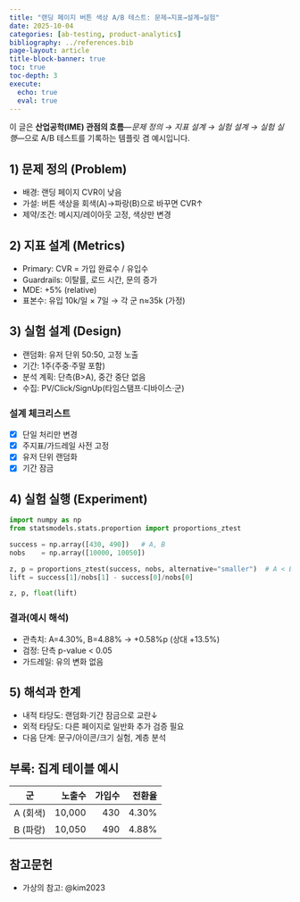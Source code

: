 ```yaml
---
title: "랜딩 페이지 버튼 색상 A/B 테스트: 문제→지표→설계→실험"
date: 2025-10-04
categories: [ab-testing, product-analytics]
bibliography: ../references.bib
page-layout: article
title-block-banner: true
toc: true
toc-depth: 3
execute:
  echo: true
  eval: true
---
```


이 글은 **산업공학(IME) 관점의 흐름**—_문제 정의 → 지표 설계 → 실험 설계 → 실험 실행_—으로 A/B 테스트를 기록하는 템플릿 겸 예시입니다.

## 1) 문제 정의 (Problem)
- 배경: 랜딩 페이지 CVR이 낮음
- 가설: 버튼 색상을 회색(A)→파랑(B)으로 바꾸면 CVR↑
- 제약/조건: 메시지/레이아웃 고정, 색상만 변경

## 2) 지표 설계 (Metrics)
- Primary: CVR = 가입 완료수 / 유입수
- Guardrails: 이탈률, 로드 시간, 문의 증가
- MDE: +5% (relative)
- 표본수: 유입 10k/일 × 7일 → 각 군 n≈35k (가정)

## 3) 실험 설계 (Design)
- 랜덤화: 유저 단위 50:50, 고정 노출
- 기간: 1주(주중·주말 포함)
- 분석 계획: 단측(B>A), 중간 중단 없음
- 수집: PV/Click/SignUp(타임스탬프·디바이스·군)

### 설계 체크리스트
- [x] 단일 처리만 변경
- [x] 주지표/가드레일 사전 고정
- [x] 유저 단위 랜덤화
- [x] 기간 잠금

## 4) 실험 실행 (Experiment)
```python
import numpy as np
from statsmodels.stats.proportion import proportions_ztest

success = np.array([430, 490])   # A, B
nobs    = np.array([10000, 10050])

z, p = proportions_ztest(success, nobs, alternative="smaller")  # A < B
lift = success[1]/nobs[1] - success[0]/nobs[0]

z, p, float(lift)
```

### 결과(예시 해석)
- 관측치: A=4.30%, B=4.88% → +0.58%p (상대 +13.5%)
- 검정: 단측 p-value < 0.05
- 가드레일: 유의 변화 없음

## 5) 해석과 한계
- 내적 타당도: 랜덤화·기간 잠금으로 교란↓
- 외적 타당도: 다른 페이지로 일반화 추가 검증 필요
- 다음 단계: 문구/아이콘/크기 실험, 계층 분석

## 부록: 집계 테이블 예시
| 군 | 노출수 | 가입수 | 전환율 |
|---|---:|---:|---:|
| A (회색) | 10,000 | 430 | 4.30% |
| B (파랑) | 10,050 | 490 | 4.88% |

## 참고문헌
- 가상의 참고: @kim2023
